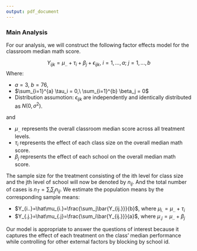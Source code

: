 ```yaml
---
output: pdf_document
---
```


### Main Analysis

For our analysis, we will construct the following factor effects model for the classroom median math score.

$$Y_{ijk} = \mu_{..} + \tau_i + \beta_j + \epsilon_{ ijk},\ i = 1,...,a;\ j=1,...,b$$
Where:

+ $a = 3,\ b = 76$, 
+ $\sum_{i=1}^{a} \tau_i = 0,\ \sum_{i=1}^{b} \beta_j = 0$
+ Distribution assumotion: $\epsilon_{ijk}$ are independently and identically distributed as $N(0,\sigma^2)$.

and

- $\mu_{..}$ represents the overall classroom median score across all treatment levels.
- $\tau_i$ represents the effect of each class size on the overall median math score.
- $\beta_j$ represents the effect of each school on the overall median math score.

The sample size for the treatment consisting of the ith level for class size and the jth level of school will now be denoted by $n_{ij}$. And the total number of cases is $n_T = \sum_i\sum_jn_{ij}$. We estimate the population means by the corresponding sample means:

+ $Y_{i..}=\hat\mu_{i.}=\frac{\sum_j\bar{Y_{ij.}}}{b}$, where $\mu_{i.}=\mu_{..}+\tau_i$
+ $Y_{.j.}=\hat\mu_{.j}=\frac{\sum_i\bar{Y_{ij.}}}{a}$, where $\mu_{.j}=\mu_{..}+\beta_j$

Our model is appropriate to answer the questions of interest because it captures the effect of each treatment on the class’ median performance while controlling for other external factors by blocking by school id.


